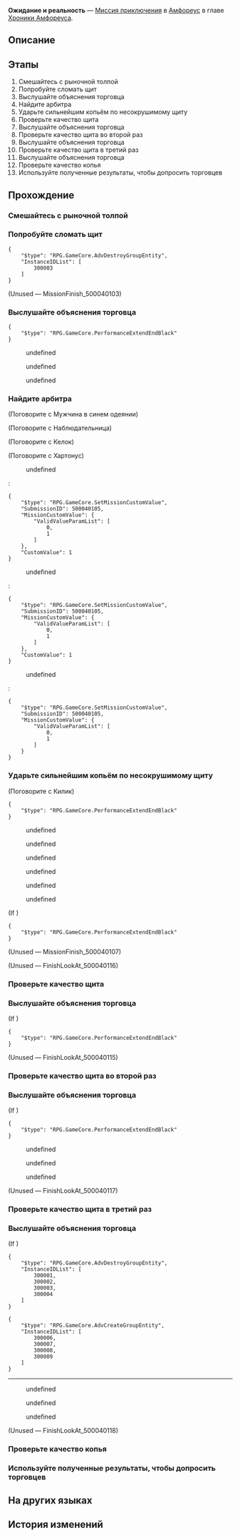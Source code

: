 {{Дополнить|Диалоги.}}
{{Миссия Инфобокс
|id              = 5000401
|Название        = 
|Изображение     = Миссия Освоения Ожидание и реальность.png
|Тип             = Миссия приключения
|События         = 
|Глава           = Хроники Амфореуса
|Условия         = Завершена [[Миссия Освоения]] ''[[О серебряная колесница, мчись на тёмные земли]]''
|Персонажи       = Блондин; Келок; Килик; Любопытный мальчик; Мужчина в синем одеянии; Наблюдательница; Первопроходец; Хартонус
|СтартЛокация    = Вечный священный город Охема
|Мир             = Амфореус
|Локации         = Вечный священный город Охема
|Предыдущая      = 
|Следующая       = 
|Награды         = Звёздный нефрит*10; Журнал приключений*3; Кредиты*20 000
}}
'''Ожидание и реальность''' — [[Миссия приключения]] в [[Амфореус]] в главе [[Хроники Амфореуса]].

==Описание==
{{Описание|<!--официальное описание из Перекрёстка судеб-->}}

==Этапы==
# Смешайтесь с рыночной толпой
# Попробуйте сломать щит
# Выслушайте объяснения торговца
# Найдите арбитра
# Ударьте сильнейшим копьём по несокрушимому щиту
# Проверьте качество щита
# Выслушайте объяснения торговца
# Проверьте качество щита во второй раз
# Выслушайте объяснения торговца
# Проверьте качество щита в третий раз
# Выслушайте объяснения торговца
# Проверьте качество копья
# Используйте полученные результаты, чтобы допросить торговцев

==Прохождение==
{{Дополнить}}

===Смешайтесь с рыночной толпой===
{{Описание миссии|локация=Вечный священный город Охема|Рынок - самое оживлённое место. Если есть свободное время, посмотрите, не происходит ли там что-нибудь интересное.}}
{{Диалог Начало}}

{{Диалог Конец}}

===Попробуйте сломать щит===
{{Описание миссии|локация=Вечный священный город Охема|Неужели самый прочный в мире щит, о котором говорил торговец, подделка? Узнайте сами!}}
{{Диалог Начало}}
<pre>{
	"$type": "RPG.GameCore.AdvDestroyGroupEntity",
	"InstanceIDList": [
		300003
	]
}</pre>
;(Unused &mdash; MissionFinish_500040103)
:<!--0.6-second delay-->
{{Диалог Конец}}

===Выслушайте объяснения торговца===
{{Диалог Начало}}
<pre>{
	"$type": "RPG.GameCore.PerformanceExtendEndBlack"
}</pre>
:{{tx}}
<!--Unknown TalkSentence: 500041101-->
:{{Диалог|Стрелка}} undefined
:{{Диалог|Стрелка}} undefined
:{{Диалог|Стрелка}} undefined
{{Диалог Конец}}

===Найдите арбитра===
{{Описание миссии|локация=Вечный священный город Охема|Ни один торговец не признаётся в том, что его товар - подделка. Нужно найти арбитра, который сможет убедить толпу.}}
{{Диалог Начало}}

;(Поговорите с Мужчина в синем одеянии)
<!--Unknown TalkSentence: 500042201-->
<!--Unknown TalkSentence: 500042202-->
<!--Unknown TalkSentence: 500042203-->

;(Поговорите с Наблюдательница)
<!--Unknown TalkSentence: 500042101-->
<!--Unknown TalkSentence: 500042102-->

;(Поговорите с Келок)
<!--Unknown TalkSentence: 500042001-->
<!--Unknown TalkSentence: 500042002-->

;(Поговорите с Хартонус)
:{{tx}}
<!--Unknown TalkSentence: 500041201-->
<!--Unknown TalkSentence: 500041202-->
<!--Unknown TalkSentence: 500041203-->
:{{Диалог|Стрелка}} undefined
:<pre>{
	"$type": "RPG.GameCore.SetMissionCustomValue",
	"SubmissionID": 500040105,
	"MissionCustomValue": {
		"ValidValueParamList": [
			0,
			1
		]
	},
	"CustomValue": 1
}</pre>
:<!--Unknown TalkSentence: 500041201-->
:<!--Unknown TalkSentence: 500041202-->
:<!--Unknown TalkSentence: 500041203-->
:<!--Unknown TalkSentence: 500041204-->
:<!--Unknown TalkSentence: 500041205-->
:<!--Unknown TalkSentence: 500041206-->
:<!--Unknown TalkSentence: 500041207-->
:<!--Unknown TalkSentence: 500041208-->
:<!--Unknown TalkSentence: 500041209-->
:<!--Unknown TalkSentence: 500041210-->
:<!--Unknown TalkSentence: 500041211-->
:{{Диалог|Стрелка}} undefined
:<pre>{
	"$type": "RPG.GameCore.SetMissionCustomValue",
	"SubmissionID": 500040105,
	"MissionCustomValue": {
		"ValidValueParamList": [
			0,
			1
		]
	},
	"CustomValue": 1
}</pre>
:<!--Unknown TalkSentence: 500041201-->
:<!--Unknown TalkSentence: 500041202-->
:<!--Unknown TalkSentence: 500041203-->
:<!--Unknown TalkSentence: 500041204-->
:<!--Unknown TalkSentence: 500041205-->
:<!--Unknown TalkSentence: 500041206-->
:<!--Unknown TalkSentence: 500041207-->
:<!--Unknown TalkSentence: 500041208-->
:<!--Unknown TalkSentence: 500041209-->
:<!--Unknown TalkSentence: 500041210-->
:<!--Unknown TalkSentence: 500041211-->
:{{Диалог|Стрелка}} undefined
:<pre>{
	"$type": "RPG.GameCore.SetMissionCustomValue",
	"SubmissionID": 500040105,
	"MissionCustomValue": {
		"ValidValueParamList": [
			0,
			1
		]
	}
}</pre>
:<!--Unknown TalkSentence: 500041201-->
:<!--Unknown TalkSentence: 500041202-->
:<!--Unknown TalkSentence: 500041203-->
:<!--Unknown TalkSentence: 500041204-->
:<!--Unknown TalkSentence: 500041205-->
:<!--Unknown TalkSentence: 500041206-->
:<!--Unknown TalkSentence: 500041207-->
:<!--Unknown TalkSentence: 500041208-->
:<!--Unknown TalkSentence: 500041209-->
:<!--Unknown TalkSentence: 500041210-->
:<!--Unknown TalkSentence: 500041211-->
<!--Unknown TalkSentence: 500041201-->
<!--Unknown TalkSentence: 500041202-->
<!--Unknown TalkSentence: 500041203-->
<!--Unknown TalkSentence: 500041204-->
<!--Unknown TalkSentence: 500041205-->
<!--Unknown TalkSentence: 500041206-->
<!--Unknown TalkSentence: 500041207-->
<!--Unknown TalkSentence: 500041208-->
<!--Unknown TalkSentence: 500041209-->
<!--Unknown TalkSentence: 500041210-->
<!--Unknown TalkSentence: 500041211-->
{{Диалог Конец}}

===Ударьте сильнейшим копьём по несокрушимому щиту===
{{Описание миссии|локация=Вечный священный город Охема|Хартонус согласен взять на себя роль свидетеля. Наконец-то настал самый волнующий миг: ударьте сильнейшим копьём по несокрушимому щиту!}}
{{Диалог Начало}}

;(Поговорите с Килик)
<pre>{
	"$type": "RPG.GameCore.PerformanceExtendEndBlack"
}</pre>
<!--Unknown TalkSentence: 500041301-->
<!--Unknown TalkSentence: 500041302-->
<!--Unknown TalkSentence: 500041303-->
<!--Unknown TalkSentence: 500041304-->
<!--Unknown TalkSentence: 500041305-->
<!--Unknown TalkSentence: 500041306-->
<!--Unknown TalkSentence: 500041307-->
<!--Unknown TalkSentence: 500041308-->
<!--Unknown TalkSentence: 500041309-->
<!--Unknown TalkSentence: 500041310-->
<!--Unknown TalkSentence: 500041311-->
<!--Unknown TalkSentence: 500041312-->
<!--Unknown TalkSentence: 500041313-->
<!--Unknown TalkSentence: 500041314-->
:{{Диалог|Стрелка}} undefined
:{{Диалог|Стрелка}} undefined
:<!--Unknown TalkSentence: 500041317-->
:<!--Unknown TalkSentence: 500041318-->
:<!--Unknown TalkSentence: 500041319-->
:{{Диалог|Стрелка}} undefined
:<!--Unknown TalkSentence: 500041319-->
<!--Unknown TalkSentence: 500041320-->
<!--Unknown TalkSentence: 500041321-->
:{{Диалог|Стрелка}} undefined
:{{Диалог|Стрелка}} undefined
:{{Диалог|Стрелка}} undefined
{{Описание миссии|локация=Вечный священный город Охема|Торговцы по-прежнему отказываются признать, что копьё с щитом поддельные. Что ж, для начала проверим качество щита при помощи обычного оружия.}}
;(If {{cx}}<!--SubMission Finish: 500040107-->)
<pre>{
	"$type": "RPG.GameCore.PerformanceExtendEndBlack"
}</pre>
:{{tx}}
;(Unused &mdash; MissionFinish_500040107)
:<!--1-second delay-->

;(Unused &mdash; FinishLookAt_500040116)

{{Диалог Конец}}

===Проверьте качество щита===
{{Диалог Начало}}
{{Диалог Конец}}

===Выслушайте объяснения торговца===
{{Диалог Начало}}
;(If {{cx}}<!--SubMission Finish: 500040109-->)
<pre>{
	"$type": "RPG.GameCore.PerformanceExtendEndBlack"
}</pre>
:{{tx}}
;(Unused &mdash; FinishLookAt_500040115)

{{Диалог Конец}}

===Проверьте качество щита во второй раз===
{{Диалог Начало}}
{{Диалог Конец}}

===Выслушайте объяснения торговца===
{{Диалог Начало}}
;(If {{cx}}<!--SubMission Finish: 500040111-->)
<pre>{
	"$type": "RPG.GameCore.PerformanceExtendEndBlack"
}</pre>
:{{tx}}
<!--Unknown TalkSentence: 500041601-->
:{{Диалог|Стрелка}} undefined
:{{Диалог|Стрелка}} undefined
:{{Диалог|Стрелка}} undefined
;(Unused &mdash; FinishLookAt_500040117)

{{Диалог Конец}}

===Проверьте качество щита в третий раз===
{{Диалог Начало}}
{{Диалог Конец}}

===Выслушайте объяснения торговца===
{{Диалог Начало}}
;(If {{cx}}<!--SubMission Finish: 500040113-->)
<pre>{
	"$type": "RPG.GameCore.AdvDestroyGroupEntity",
	"InstanceIDList": [
		300001,
		300002,
		300003,
		300004
	]
}</pre>
<pre>{
	"$type": "RPG.GameCore.AdvCreateGroupEntity",
	"InstanceIDList": [
		300006,
		300007,
		300008,
		300009
	]
}</pre>
----
<!--Unknown TalkSentence: 500041701-->
<!--Unknown TalkSentence: 500041702-->
:{{Диалог|Стрелка}} undefined
:{{Диалог|Стрелка}} undefined
:{{Диалог|Стрелка}} undefined
;(Unused &mdash; FinishLookAt_500040118)

{{Диалог Конец}}

===Проверьте качество копья===
{{Описание миссии|локация=Вечный священный город Охема|Торговцы по-прежнему отказываются признать, что копьё с щитом поддельные. Теперь проверим качество копья.}}
{{Диалог Начало}}
{{Диалог Конец}}

===Используйте полученные результаты, чтобы допросить торговцев===
{{Описание миссии|локация=Вечный священный город Охема|Проверка показала, что и сильнейшее копьё, и несокрушимый щит - подделки. Пора вывести торговцев на чистую воду.}}
{{Диалог Начало}}
{{Диалог Конец}}

==На других языках==
{{На других языках
|en   = Contradiction
|zhs  = 自相矛盾
|zht  = 自相矛盾
|ja   = 自己矛盾
|ko   = 자기모순
|es   = La contradicción
|fr   = Contradiction
|ru   = Ожидание и реальность
|th   = หอกโล่ขัดแย้งกัน
|vi   = Mâu Thuẫn
|de   = Selbstwiderspruch
|id   = Kontradiksi
|pt   = Contradição
}}

==История изменений==
{{История изменений|3.0}}
